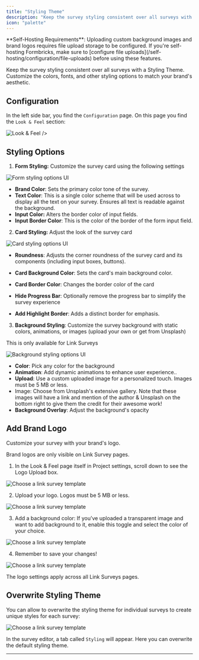 ```yaml
---
title: "Styling Theme"
description: "Keep the survey styling consistent over all surveys with a Styling Theme. Customize the colors, fonts, and other styling options to match your brand's aesthetic."
icon: "palette"
---
```


<Note>
  **Self-Hosting Requirements**: Uploading custom background images and brand logos requires file upload
  storage to be configured. If you're self-hosting Formbricks, make sure to [configure file
  uploads](/self-hosting/configuration/file-uploads) before using these features.
</Note>

Keep the survey styling consistent over all surveys with a Styling Theme. Customize the colors, fonts, and other styling options to match your brand's aesthetic.

## Configuration

In the left side bar, you find the `Configuration` page. On this page you find the `Look & Feel` section:

![Look & Feel](/images/xm-and-surveys/core-features/styling-theme/look-and-feel.webp)
/>

## **Styling Options**

1. **Form Styling:** Customize the survey card using the following settings

![Form styling options UI](/images/xm-and-surveys/core-features/styling-theme/form-settings.webp)

- **Brand Color**: Sets the primary color tone of the survey.
- **Text Color**: This is a single color scheme that will be used across to display all the text on your survey. Ensures all text is readable against the background.
- **Input Color:** Alters the border color of input fields.
- **Input Border Color**: This is the color of the border of the form input field.

2. **Card Styling:** Adjust the look of the survey card

![Card styling options UI](/images/xm-and-surveys/core-features/styling-theme/card-settings.webp)

- **Roundness**: Adjusts the corner roundness of the survey card and its components (including input boxes, buttons).
- **Card Background Color**: Sets the card's main background color.
- **Card Border Color**: Changes the border color of the card

- **Hide Progress Bar**: Optionally remove the progress bar to simplify the survey experience
- **Add Highlight Border**: Adds a distinct border for emphasis.

3. **Background Styling**: Customize the survey background with static colors, animations, or images (upload your own or get from Unsplash)

<Note>This is only available for Link Surveys</Note>

![Background styling options UI](/images/xm-and-surveys/core-features/styling-theme/background-settings.webp)

- **Color**: Pick any color for the background
- **Animation**: Add dynamic animations to enhance user experience..
- **Upload**: Use a custom uploaded image for a personalized touch. Images must be 5 MB or less.
- Image: Choose from Unsplash's extensive gallery. Note that these images will have a link and mention of the author & Unsplash on the bottom right to give them the credit for their awesome work!
- **Background Overlay**: Adjust the background's opacity

## Add Brand Logo

Customize your survey with your brand's logo.

<Note>Brand logos are only visible on Link Survey pages.</Note>

1. In the Look & Feel page itself in Project settings, scroll down to see the Logo Upload box.

![Choose a link survey template](/images/xm-and-surveys/core-features/styling-theme/step-four.webp)

2. Upload your logo. Logos must be 5 MB or less.

![Choose a link survey template](/images/xm-and-surveys/core-features/styling-theme/step-five.webp)

3. Add a background color: If you’ve uploaded a transparent image and want to add background to it, enable this toggle and select the color of your choice.

![Choose a link survey template](/images/xm-and-surveys/core-features/styling-theme/step-six.webp)

4. Remember to save your changes!

![Choose a link survey template](/images/xm-and-surveys/core-features/styling-theme/step-seven.webp)

<Note>The logo settings apply across all Link Surveys pages.</Note>

## Overwrite Styling Theme

You can allow to overwrite the styling theme for individual surveys to create unique styles for each survey:

![Choose a link survey template](/images/xm-and-surveys/core-features/styling-theme/allow-overwrite.webp)

In the survey editor, a tab called `Styling` will appear. Here you can overwrite the default styling theme.

---

